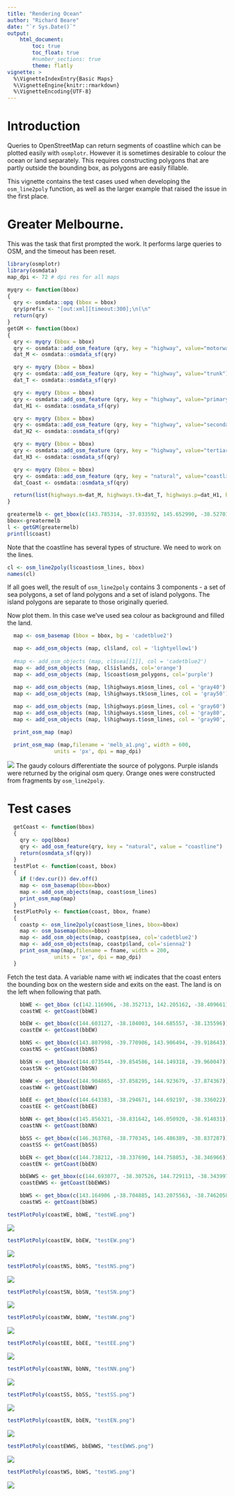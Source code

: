 ```yaml
---
title: "Rendering Ocean"
author: "Richard Beare"
date: "`r Sys.Date()`"
output: 
    html_document:
        toc: true
        toc_float: true
        #number_sections: true
        theme: flatly
vignette: >
  %\VignetteIndexEntry{Basic Maps}
  %\VignetteEngine{knitr::rmarkdown}
  %\VignetteEncoding{UTF-8}
---
```


# Introduction

Queries to OpenStreetMap can return segments of coastline which can be plotted easily with `osmplotr`. However
it is sometimes desirable to colour the ocean or land separately. This requires constructing polygons that
are partly outside the bounding box, as polygons are easily fillable.

This vignette contains the test cases used when developing the `osm_line2poly` function, as well as the larger
example that raised the issue in the first place.

# Greater Melbourne.

This was the task that first prompted the work. It performs large queries to OSM, and the timeout has 
been reset.
```r
library(osmplotr)
library(osmdata)
map_dpi <- 72 # dpi res for all maps

myqry <- function(bbox)
{
  qry <- osmdata::opq (bbox = bbox)
  qry$prefix <- "[out:xml][timeout:300];\n(\n"
  return(qry)
}
getGM <- function(bbox)
{
  qry <- myqry (bbox = bbox)
  qry <- osmdata::add_osm_feature (qry, key = "highway", value="motorway")
  dat_M <- osmdata::osmdata_sf(qry)

  qry <- myqry (bbox = bbox)
  qry <- osmdata::add_osm_feature (qry, key = "highway", value="trunk")
  dat_T <- osmdata::osmdata_sf(qry)

  qry <- myqry (bbox = bbox)
  qry <- osmdata::add_osm_feature (qry, key = "highway", value="primary")
  dat_H1 <- osmdata::osmdata_sf(qry)

  qry <- myqry (bbox = bbox)
  qry <- osmdata::add_osm_feature (qry, key = "highway", value="secondary")
  dat_H2 <- osmdata::osmdata_sf(qry)

  qry <- myqry (bbox = bbox)
  qry <- osmdata::add_osm_feature (qry, key = "highway", value="tertiary")
  dat_H3 <- osmdata::osmdata_sf(qry)

  qry <- myqry (bbox = bbox)
  qry <- osmdata::add_osm_feature (qry, key = "natural", value="coastline")
  dat_Coast <- osmdata::osmdata_sf(qry)

  return(list(highways.m=dat_M, highways.tk=dat_T, highways.p=dat_H1, highways.s=dat_H2, highways.t=dat_H3, coast=dat_Coast))
}

```
```r
greatermelb <- get_bbox(c(143.785314, -37.033592, 145.652990, -38.527013))
bbox<-greatermelb
l <- getGM(greatermelb)
print(l$coast)
```
Note that the coastline has several types of structure. We need to work on the lines.
```r
cl <- osm_line2poly(l$coast$osm_lines, bbox)
names(cl)
```
If all goes well, the result of `osm_line2poly` contains 3 components - a set of sea polygons, a set of land polygons
and a set of island polygons. The island polygons are separate to those originally queried.

Now plot them. In this case we've used sea colour as background and filled the land.

```r
  map <- osm_basemap (bbox = bbox, bg = 'cadetblue2')

  map <- add_osm_objects (map, cl$land, col = 'lightyellow1')
  
  #map <- add_osm_objects (map, cl$sea[[1]], col = 'cadetblue2')
  map <- add_osm_objects (map, cl$islands, col='orange')
  map <- add_osm_objects (map, l$coast$osm_polygons, col='purple')

  map <- add_osm_objects (map, l$highways.m$osm_lines, col = 'gray40')
  map <- add_osm_objects (map, l$highways.tk$osm_lines, col = 'gray50')
  
  map <- add_osm_objects (map, l$highways.p$osm_lines, col = 'gray60')
  map <- add_osm_objects (map, l$highways.s$osm_lines, col = 'gray80', size=0.5)
  map <- add_osm_objects (map, l$highways.t$osm_lines, col = 'gray90', size=0.25)
```

```r
  print_osm_map (map)

```
```r
  print_osm_map (map,filename = 'melb_a1.png', width = 600,
               units = 'px', dpi = map_dpi)

```
![](melb_a1.png)
The gaudy colours differentiate the source of polygons. Purple islands were returned by the original
osm query. Orange ones were constructed from fragments by `osm_line2poly`.

# Test cases
```r
  getCoast <- function(bbox)
  {
    qry <- opq(bbox)
    qry <- add_osm_feature(qry, key = "natural", value = "coastline")
    return(osmdata_sf(qry))
  }
  testPlot <- function(coast, bbox)
  {
    if (!dev.cur()) dev.off()
    map <- osm_basemap(bbox=bbox)
    map <- add_osm_objects(map, coast$osm_lines)
    print_osm_map(map)
  }
  testPlotPoly <- function(coast, bbox, fname)
  {
    coastp <- osm_line2poly(coast$osm_lines, bbox=bbox)
    map <- osm_basemap(bbox=bbox)
    map <- add_osm_objects(map, coastp$sea, col='cadetblue2')
    map <- add_osm_objects(map, coastp$land, col='sienna2')
    print_osm_map(map,filename = fname, width = 200,
               units = 'px', dpi = map_dpi)
  }

```
Fetch the test data. A variable name with `WE` indicates that the coast enters the bounding box
on the western side and exits on the east. The land is on the left when following that path.
```r
    bbWE <- get_bbox (c(142.116906, -38.352713, 142.205162, -38.409661))
    coastWE <- getCoast(bbWE)

    bbEW <- get_bbox(c(144.603127, -38.104003, 144.685557, -38.135596))
    coastEW <- getCoast(bbEW)

    bbNS <- get_bbox(c(143.807998, -39.770986, 143.906494, -39.918643))
    coastNS <- getCoast(bbNS)

    bbSN <- get_bbox(c(144.073544, -39.854586, 144.149318, -39.960047))
    coastSN <- getCoast(bbSN)

    bbWW <- get_bbox(c(144.904865, -37.858295, 144.923679, -37.874367))
    coastWW <- getCoast(bbWW)

    bbEE <- get_bbox(c(144.643383, -38.294671, 144.692197, -38.336022))
    coastEE <- getCoast(bbEE)

    bbNN <- get_bbox(c(145.856321, -38.831642, 146.050920, -38.914031))
    coastNN <- getCoast(bbNN)

    bbSS <- get_bbox(c(146.363768, -38.770345, 146.486389, -38.837287))
    coastSS <- getCoast(bbSS)

    bbEN <- get_bbox(c(144.738212, -38.337690, 144.758053, -38.346966))
    coastEN <- getCoast(bbEN)

    bbEWWS <- get_bbox(c(144.693077, -38.307526, 144.729113, -38.343997 ))
    coastEWWS <- getCoast(bbEWWS)

    bbWS <- get_bbox(c(143.164906 ,-38.704885, 143.2075563, -38.7462058 ))
    coastWS <- getCoast(bbWS)

```

```r
testPlotPoly(coastWE, bbWE, "testWE.png")
```
![](testWE.png)
```r
testPlotPoly(coastEW, bbEW, "testEW.png")
```
![](testEW.png)

```r
testPlotPoly(coastNS, bbNS, "testNS.png")
```
![](testNS.png)

```r
testPlotPoly(coastSN, bbSN, "testSN.png")
```
![](testSN.png)

```r
testPlotPoly(coastWW, bbWW, "testWW.png")
```
![](testWW.png)

```r
testPlotPoly(coastEE, bbEE, "testEE.png")
```
![](testEE.png)

```r
testPlotPoly(coastNN, bbNN, "testNN.png")
```
![](testNN.png)

```r
testPlotPoly(coastSS, bbSS, "testSS.png")
```
![](testSS.png)

```r
testPlotPoly(coastEN, bbEN, "testEN.png")
```
![](testEN.png)

```r
testPlotPoly(coastEWWS, bbEWWS, "testEWWS.png")
```
![](testEWWS.png)

```r
testPlotPoly(coastWS, bbWS, "testWS.png")
```
![](testWS.png)
